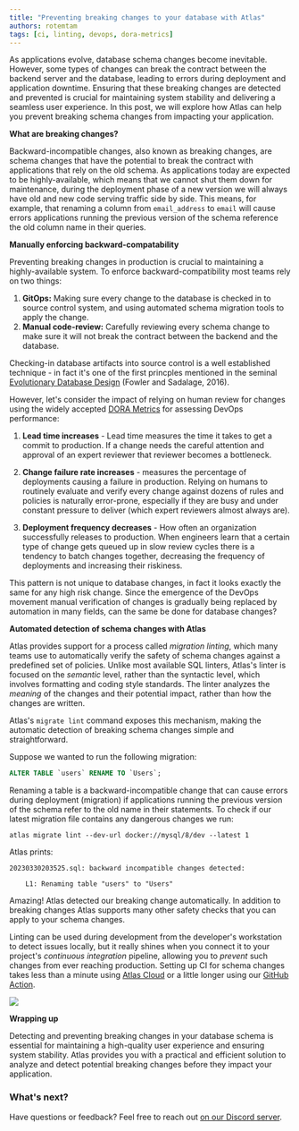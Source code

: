 ```yaml
---
title: "Preventing breaking changes to your database with Atlas"
authors: rotemtam
tags: [ci, linting, devops, dora-metrics]
---
```


As applications evolve, database schema changes become inevitable. However, some types
of changes can break the contract between the backend server and the database, leading
to errors during deployment and application downtime. Ensuring that these breaking changes
are detected and prevented is crucial for maintaining system stability and delivering
a seamless user experience. In this post, we will explore how Atlas can help you prevent
breaking schema changes from impacting your application.

**What are breaking changes?**

Backward-incompatible changes, also known as breaking changes, are schema changes that
have the potential to break the contract with applications that rely on the old schema.
As applications today are expected to be highly-available, which means that we cannot
shut them down for maintenance, during the deployment phase of a new version we will
always have old and new code serving traffic side by side. This means, for example, that
renaming a column from `email_address` to `email` will cause errors applications running
the previous version of the schema reference the old column name in their queries.

**Manually enforcing backward-compatability**

Preventing breaking changes in production is crucial to maintaining a highly-available
system. To enforce backward-compatibility most teams rely on two things:

1. **GitOps:** Making sure every change to the database is checked in to
  source control system, and using automated schema migration tools to apply the change.
2. **Manual code-review:** Carefully reviewing every schema change to make sure it
  will not break the contract between the backend and the database.

Checking-in database artifacts into source control is a well established technique -
in fact it's one of the first princples mentioned in the seminal
[Evolutionary Database Design](https://martinfowler.com/articles/evodb.html#AllDatabaseArtifactsAreVersionControlledWithApplicationCode)
(Fowler and Sadalage, 2016).

However, let's consider the impact of relying on human review for changes using
the widely accepted [DORA Metrics](https://cloud.google.com/blog/products/devops-sre/using-the-four-keys-to-measure-your-devops-performance)
for assessing DevOps performance:

1. **Lead time increases** - Lead time measures the time it takes to get a commit to production.
  If a change needs the careful attention and approval of an expert reviewer that reviewer becomes a bottleneck.

2. **Change failure rate increases** - measures the percentage of deployments causing a failure in
  production. Relying on humans to routinely evaluate and verify every change against dozens of rules and
  policies is naturally error-prone, especially if they are busy and under constant pressure to deliver
  (which expert reviewers almost always are).

3. **Deployment frequency decreases** -  How often an organization successfully releases to production.
  When engineers learn that a certain type of change gets queued up in slow review cycles there is a tendency
  to batch changes together, decreasing the frequency of deployments and increasing their riskiness.

This pattern is not unique to database changes, in fact it looks exactly the same for any high
risk change. Since the emergence of the DevOps movement manual verification of changes is gradually
being replaced by automation in many fields, can the same be done for database changes?

**Automated detection of schema changes with Atlas**

Atlas provides support for a process called _migration linting_, which many teams use to
automatically verify the safety of schema changes against a predefined set of policies.
Unlike most available SQL linters, Atlas's linter is focused on the _semantic_ level,
rather than the syntactic level, which involves formatting and coding style standards.
The linter analyzes the _meaning_ of the changes and their potential impact, rather
than how the changes are written.

Atlas's `migrate lint` command exposes this mechanism, making the automatic detection of
breaking schema changes simple and straightforward.

Suppose we wanted to run the following migration:

```sql
ALTER TABLE `users` RENAME TO `Users`;
```

Renaming a table is a backward-incompatible change that can cause errors during deployment
(migration) if applications running the previous version of the schema refer to the old name
in their statements. To check if our latest migration file contains any dangerous changes we run:

```
atlas migrate lint --dev-url docker://mysql/8/dev --latest 1
```

Atlas prints:

```
20230330203525.sql: backward incompatible changes detected:

	L1: Renaming table "users" to "Users"
```

Amazing! Atlas detected our breaking change automatically. In addition to breaking changes
Atlas supports many other safety checks that you can apply to your schema changes.

Linting can be used during development from the developer's workstation to detect issues
locally, but it really shines when you connect it to your project's *continuous integration*
pipeline, allowing you to *prevent* such changes from ever reaching production.
Setting up CI for schema changes takes less than a minute using [Atlas Cloud](https://atlasgo.cloud)
or a little longer using our [GitHub Action](https://github.com/ariga/atlas-action).

![](https://user-images.githubusercontent.com/1522681/229139140-c107d56d-810b-4229-8ea6-cbba1735e4b9.png)

**Wrapping up**

Detecting and preventing breaking changes in your database schema is essential for
maintaining a high-quality user experience and ensuring system stability. Atlas provides
you with a practical and efficient solution to analyze and detect potential breaking changes
before they impact your application.

### What's next?

Have questions or feedback? Feel free to reach out [on our Discord server](https://discord.gg/zZ6sWVg6NT).
